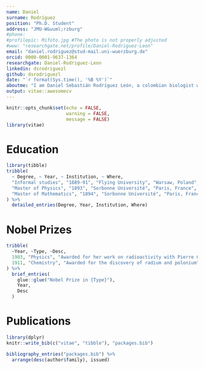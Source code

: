 ```yaml
---
name: Daniel
surname: Rodríguez
position: "Ph.D. Student"
address: "JMU-W&uuml;rzburg"
#phone: 
#profilepic: Mifoto.jpg #The photo is not properly adjusted
#www: "researchgate.net/profile/Daniel-Rodriguez-Leon"
email: "daniel.rodriguez@stud-mail.uni-wuerzburg.de"
orcid: 0000-0001-9637-1364
researchgate: Daniel-Rodriguez-Leon
linkedin: dsrodriguezl
github: dsrodriguezl
date: "`r format(Sys.time(), '%B %Y')`"
aboutme: "I am Daniel Sebastián Rodríguez León, a colombian biologist with a great interest in Behavioral and Chemical Ecology, in particular towards the study of Social Organization and Evolution, as well as Animal Communication."
output: vitae::awesomecv
---
```


```r
knitr::opts_chunk$set(echo = FALSE,
                      warning = FALSE,
                      message = FALSE)
library(vitae)
```

# Education

```r
library(tibble)
tribble(
  ~ Degree, ~ Year, ~ Institution, ~ Where,
  "Informal studies", "1889-91", "Flying University", "Warsaw, Poland",
  "Master of Physics", "1893", "Sorbonne Université", "Paris, France",
  "Master of Mathematics", "1894", "Sorbonne Université", "Paris, France"
) %>% 
  detailed_entries(Degree, Year, Institution, Where)
```

# Nobel Prizes

```r
tribble(
  ~Year, ~Type, ~Desc,
  1903, "Physics", "Awarded for her work on radioactivity with Pierre Curie and Henri Becquerel",
  1911, "Chemistry", "Awarded for the discovery of radium and polonium"
) %>% 
  brief_entries(
    glue::glue("Nobel Prize in {Type}"),
    Year, 
    Desc
  )
```

# Publications

```r
library(dplyr)
knitr::write_bib(c("vitae", "tibble"), "packages.bib")

bibliography_entries("packages.bib") %>%
  arrange(desc(author$family), issued)
```

